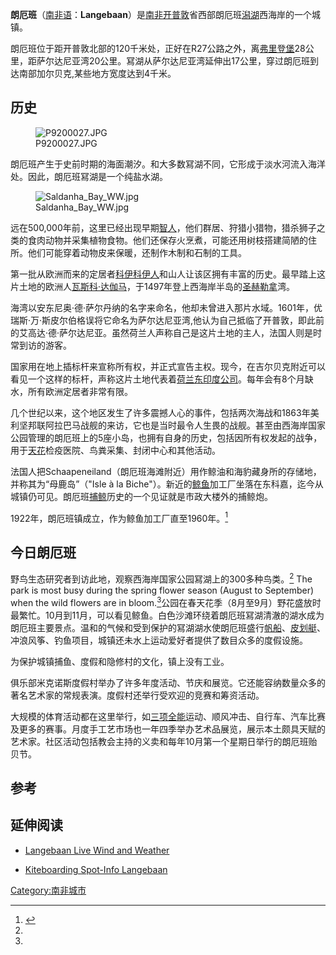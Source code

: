 '''朗厄班'''（[[南非語|南非语]]：'''Langebaan'''）是[[南非|南非]][[开普敦|开普敦]]省西部朗厄班[[潟湖|潟湖]]西海岸的一个城镇。

朗厄班位于距开普敦北部的120千米处，正好在R27公路之外，离[[弗里登堡|弗里登堡]]28公里，距萨尔达尼亚湾20公里。冩湖从萨尔达尼亚湾延伸出17公里，穿过朗厄班到达南部加尔贝克,某些地方宽度达到4千米。

==历史==

[[File:P9200027.JPG|thumb]]

朗厄班产生于史前时期的海面潮汐。和大多数冩湖不同，它形成于淡水河流入海洋处。因此，朗厄班冩湖是一个纯盐水湖。

[[Image:Saldanha_Bay_WW.jpg|thumb]]

远在500,000年前，这里已经出现早期[[智人|智人]]，他们群居、狩猎小猎物，猎杀狮子之类的食肉动物并采集植物食物。他们还保存火烹煮，可能还用树枝搭建简陋的住所。他们可能穿着动物皮来保暖，还制作木制和石制的工具。

第一批从欧洲而来的定居者[[科伊科伊人|科伊科伊人]]和山人让该区拥有丰富的历史。最早踏上这片土地的欧洲人[[瓦斯科·达伽马|瓦斯科·达伽马]]，于1497年登上西海岸半岛的[[圣赫勒拿|圣赫勒拿]]湾。

海湾以安东尼奥·德·萨尔丹纳的名字来命名，他却未曾进入那片水域。1601年，优瑞斯·万·斯皮尔伯格误将它命名为萨尔达尼亚湾,他认为自己抵临了开普敦，即此前的艾高达·德·萨尔达尼亚。虽然荷兰人声称自己是这片土地的主人，法国人则是时常到访的游客。

国家用在地上插标杆来宣称所有权，并正式宣告主权。现今，在吉尔贝克附近可以看见一个这样的标杆，声称这片土地代表着[[荷兰东印度公司|荷兰东印度公司]]。每年会有8个月缺水，所有欧洲定居者非常有限。

几个世纪以来，这个地区发生了许多震撼人心的事件，包括两次海战和1863年美利坚邦联阿拉巴马战舰的来访，它也是当时最令人生畏的战舰。甚至由西海岸国家公园管理的朗厄班上的5座小岛，也拥有自身的历史，包括因所有权发起的战争，用于[[天花|天花]]检疫医院、鸟粪采集、封闭中心和其他活动。

法国人把Schaapeneiland（朗厄班海滩附近）用作鲸油和海豹藏身所的存储地，并称其为“母鹿岛”（"Isle à la Biche"）。新近的[[鲸鱼|鲸鱼]]加工厂坐落在东科嘉，迄今从城镇仍可见。朗厄班[[捕鲸|捕鲸]]历史的一个见证就是市政大楼外的捕鲸炮。

1922年，朗厄班镇成立，作为鲸鱼加工厂直至1960年。<ref name="Welcome">{{cite web|url=http://www.langebaaninfo.co.za/|title=Welcome to Langebaan!|publisher=www.langebaaninfo.co.za|accessdate=June 19, 2010|archive-url=https://web.archive.org/web/20151226124615/http://www.langebaaninfo.co.za/|archive-date=2015-12-26|dead-url=yes}}</ref>

 

==今日朗厄班==

野鸟生态研究者到访此地，观察西海岸国家公园冩湖上的300多种鸟类。<ref name="Welcome"/> The park is most busy during the spring flower season (August to September) when the wild flowers are in bloom.<ref name="Welcome"/>公园在春天花季（8月至9月）野花盛放时最繁忙。10月到11月，可以看见鲸鱼。白色沙滩环绕着朗厄班冩湖清澈的湖水成为朗厄班主要景点。温和的气候和受到保护的冩湖湖水使朗厄班盛行[[帆船|帆船]]、[[皮划艇|皮划艇]]、冲浪风筝、钓鱼项目，城镇还未水上运动爱好者提供了数目众多的度假设施。

为保护城镇捕鱼、度假和隐修村的文化，镇上没有工业。

俱乐部米克诺斯度假村举办了许多年度活动、节庆和展览。它还能容纳数量众多的著名艺术家的常规表演。度假村还举行受欢迎的竞赛和筹资活动。

大规模的体育活动都在这里举行，如[[三项全能|三项全能]]运动、顺风冲击、自行车、汽车比赛及更多的赛事。月度手工艺市场也一年四季举办艺术品展览，展示本土颇具天赋的艺术家。社区活动包括教会主持的义卖和每年10月第一个星期日举行的朗厄班贻贝节。

 

==参考==

{{reflist}}

 

==延伸阅读==

* [https://web.archive.org/web/20140203074937/http://www.livewindlangebaan.co.za/ Langebaan Live Wind and Weather ]

* [http://www.welovetokite.com/destinations/langebaan-and-shark-bay/ Kiteboarding Spot-Info Langebaan ] {{Wayback|url=http://www.welovetokite.com/destinations/langebaan-and-shark-bay/ |date=20201205055815 }}

 {{Commonscat|Langebaan|朗厄班}}


[[Category:南非城市|Category:南非城市]]